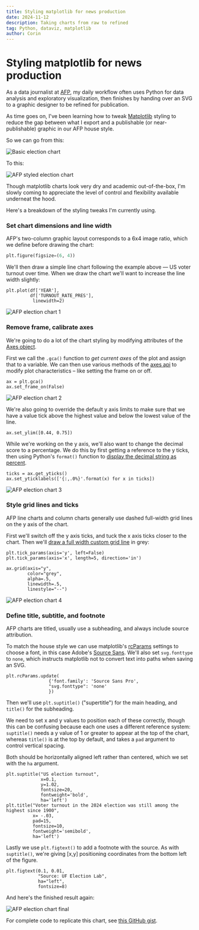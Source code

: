 ```yaml
---
title: Styling matplotlib for news production
date: 2024-11-12
description: Taking charts from raw to refined
tag: Python, dataviz, matplotlib
author: Corin
---
```


# Styling matplotlib for news production

As a data journalist at [AFP](https://www.afp.com/en), my daily workflow often uses Python for data analysis and exploratory visualization, then finishes by handing over an SVG to a graphic designer to be refined for publication. 

As time goes on, I've been learning how to tweak [Matplotlib](https://matplotlib.org/) styling to reduce the gap between what I export and a publishable (or near-publishable) graphic in our AFP house style. 

So we can go from this:

![Basic election chart](/images/2024/chart/election-turnout-basic.svg)


To this:

![AFP styled election chart](/images/2024/chart/election-turnout-afp.svg)

Though matplotlib charts look very dry and academic out-of-the-box, I'm slowly coming to appreciate the level of control and flexibility available underneat the hood.

Here's a breakdown of the styling tweaks I'm currently using.

### Set chart dimensions and line width
AFP's two-column graphic layout corresponds to a 6x4 image ratio, which we define before drawing the chart:

```python
plt.figure(figsize=(6, 4))
```
We'll then draw a simple line chart following the example above –– US voter turnout over time. When we draw the chart we'll want to increase the line width slightly:
```
plt.plot(df['YEAR'],
         df['TURNOUT_RATE_PRES'],
          linewidth=2)
```

![AFP election chart 1](/images/2024/chart/election-turnout-1.svg)

### Remove frame, calibrate axes

We're going to do a lot of the chart styling by modifying attributes of the [Axes object](https://matplotlib.org/stable/api/_as_gen/matplotlib.axes.Axes.html#matplotlib.axes.Axes).

First we call the `.gca()` function to *get current axes* of the plot and assign that to a variable. We can then use various methods of the [axes api](https://matplotlib.org/stable/api/axes_api.html) to modify plot characteristics – like setting the frame on or off.

```
ax = plt.gca()
ax.set_frame_on(False)
```

![AFP election chart 2](/images/2024/chart/election-turnout-2.svg)

We're also going to override the default y axis limits to make sure that we have a value tick above the highest value and below the lowest value of the line. 

```
ax.set_ylim([0.44, 0.75])
```
While we're working on the y axis, we'll also want to change the decimal score to a percentage. We do this by first getting a reference to the y ticks, then using Python's `format()` function to [display the decimal string as percent](https://stackoverflow.com/questions/5306756/how-to-print-a-percentage-value).

```
ticks = ax.get_yticks()
ax.set_yticklabels(['{:,.0%}'.format(x) for x in ticks])
```
![AFP election chart 3](/images/2024/chart/election-turnout-3.svg)

### Style grid lines and ticks
AFP line charts and column charts generally use dashed full-width grid lines on the y axis of the chart. 

First we'll switch off the y axis ticks, and tuck the x axis ticks closer to the chart. Then we'll [draw a full width custom grid line](https://e2eml.school/matplotlib_ticks#grid) in grey:

```
plt.tick_params(axis='y', left=False)
plt.tick_params(axis='x', length=5, direction='in')

ax.grid(axis="y", 
        color="grey", 
        alpha=.5, 
        linewidth=.5, 
        linestyle="--")
```
![AFP election chart 4](/images/2024/chart/election-turnout-4.svg)

### Define title, subtitle, and footnote

AFP charts are titled, usually use a subheading, and always include source attribution. 

To match the house style we can use matplotlib's [rcParams](https://matplotlib.org/stable/api/matplotlib_configuration_api.html#default-values-and-styling) settings to choose a font, in this case Adobe's [Source Sans](https://fonts.adobe.com/fonts/source-sans). We'll also set `svg.fonttype` to `none`, which instructs matplotlib not to convert text into paths when saving an SVG.

```
plt.rcParams.update(
                {'font.family': 'Source Sans Pro',
                "svg.fonttype": 'none'
                })
```
Then we'll use `plt.suptitle()` ("supertitle") for the main heading, and `title()` for the subheading. 

We need to set x and y values to position each of these correctly, though this can be confusing because each one uses a different reference system: `suptitle()` needs a y value of 1 or greater to appear at the top of the chart, whereas `title()` is at the top by default, and takes a `pad` argument to control vertical spacing. 

Both should be horizontally aligned left rather than centered, which we set with the `ha` argument.

```
plt.suptitle("US election turnout",
             x=0.1,
             y=1.02,
             fontsize=20, 
             fontweight='bold',
             ha='left')
plt.title("Voter turnout in the 2024 election was still among the highest since 1900",
          x= -.03,
          pad=15,
          fontsize=10,
          fontweight='semibold',
          ha='left')
```
Lastly we use `plt.figtext()` to add a footnote with the source. As with `suptitle()`, we're giving [x,y] positioning coordinates from the bottom left of the figure.
```
plt.figtext(0.1, 0.01, 
            "Source: UF Election Lab", 
            ha="left", 
            fontsize=8)
```

And here's the finished result again:

![AFP election chart final](/images/2024/chart/election-turnout-afp-final.svg)

For complete code to replicate this chart, see [this GitHub gist](https://gist.github.com/corintxt/71e691b9a7d5f677e3630a15af46361b).

<script src="https://gist.github.com/corintxt/71e691b9a7d5f677e3630a15af46361b.js"></script>